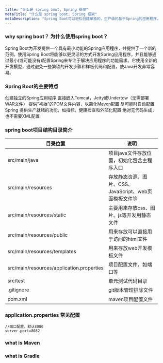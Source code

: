```yaml
---
title: "什么是 spring boot, Spring 框架"
metaTitle: "什么是 spring boot, Spring 框架"
metaDescription: "Spring Boot可以轻松创建单独的，生产级的基于Spring的应用程序，大多数Spring Boot应用程序只需要很少的Spring配置"
---
```


### why spring boot？ 为什么使用spring boot？
Spring Boot为开发提供一个具有最小功能的Spring应用程序，并提供了一个新的范例。使用Spring Boot将能够以更灵活的方式开发Spring应用程序，并且能够通过最小(或可能没有)配置Spring来专注于解决应用程序的功能需求。它使用全新的开发模型，通过避免一些繁琐的开发步骤和样板代码和配置，使Java开发非常容易。


### Spring Boot的主要特点

创建独立的Spring应用程序
直接嵌入Tomcat，Jetty或Undertow（无需部署WAR文件）
提供“初始”的POM文件内容，以简化Maven配置
尽可能时自动配置Spring
提供生产就绪的功能，如指标，健康检查和外部化配置
绝对无代码生成，也不需要XML配置




### spring boot项目结构目录简介

目录位置 | 说明
------------ | -------------
src/main/java | 项目java文件存放位置，初始化包含主程序入口
src/main/resources | 存放静态资源，图片、CSS、JavaScript、web页面模板文件等
src/main/resources/static | 主要用来存放css、图片、js等开发用静态文件
src/main/resources/public | 用来存放可以直接用于访问的html文件
src/main/resources/templates | 用来存放web开发模板文件
src/main/resources/application.properties | 项目配置文件，如端口等
src/test | 单元测试代码目录
.gitignore | git版本管理排除文件
pom.xml | maven项目配置文件


### application.properties 常见配置
```
//端口配置，默认8080
server.port=8082
```

### what is Maven

### what is Gradle